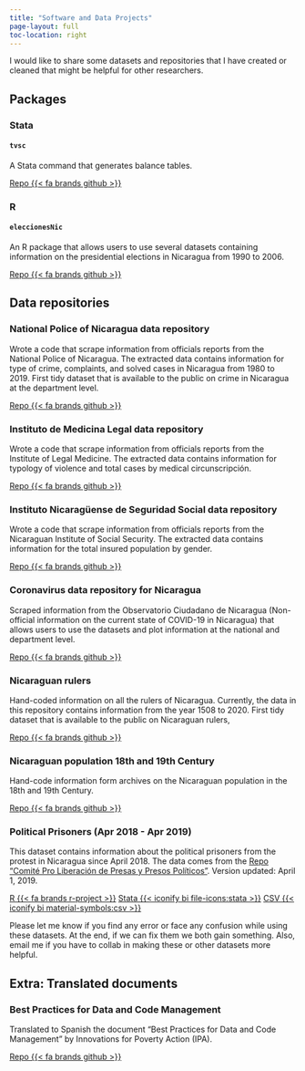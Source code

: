 ```yaml
---
title: "Software and Data Projects"
page-layout: full
toc-location: right
---
```


I would like to share some datasets and repositories that I have created or cleaned that might be helpful for other researchers.

## Packages

### Stata

#### `tvsc`

A Stata command that generates balance tables. 

[Repo {{< fa brands github >}}](https://github.com/RRMaximiliano/tvsc/){.btn .btn-outline-primary .btn role="button" data-toggle="tooltip" title="Github Repo"}

### R

#### `eleccionesNic`

An R package that allows users to use several datasets containing information on the presidential elections in Nicaragua from 1990 to 2006. 

[Repo {{< fa brands github >}}](https://github.com/RRMaximiliano/eleccionesNic){.btn .btn-outline-primary .btn role="button" data-toggle="tooltip" title="Github Repo"}

## Data repositories

### National Police of Nicaragua data repository

Wrote a code that scrape information from officials reports from the National Police of Nicaragua. The extracted data contains information for type of crime, complaints, and solved cases in Nicaragua from 1980 to 2019. First tidy dataset that is available to the public on crime in Nicaragua at the department level.

[Repo {{< fa brands github >}}](https://github.com/RRMaximiliano/policia-nacional-nic-stats){.btn .btn-outline-primary .btn role="button" data-toggle="tooltip" title="Github Repo"}

### Instituto de Medicina Legal data repository

Wrote a code that scrape information from officials reports from the Institute of Legal Medicine. The extracted data contains information for typology of violence and total cases by medical circunscripción.

[Repo {{< fa brands github >}}](https://github.com/RRMaximiliano/iml_nicaragua){.btn .btn-outline-primary .btn role="button" data-toggle="tooltip" title="Github Repo"}

### Instituto Nicaragüense de Seguridad Social data repository

Wrote a code that scrape information from officials reports from the Nicaraguan Institute of Social Security. The extracted data contains information for the total insured population by gender.

[Repo {{< fa brands github >}}](https://github.com/RRMaximiliano/inss_nicaragua){.btn .btn-outline-primary .btn role="button" data-toggle="tooltip" title="Github Repo"}

### Coronavirus data repository for Nicaragua

Scraped information from the Observatorio Ciudadano de Nicaragua (Non-official information on the current state of COVID-19 in Nicaragua) that allows users to use the datasets and plot information at the national and department level. 

[Repo {{< fa brands github >}}](https://github.com/RRMaximiliano/observatorio-covid-nicaragua){.btn .btn-outline-primary .btn role="button" data-toggle="tooltip" title="Github Repo"}

### Nicaraguan rulers

Hand-coded information on all the rulers of Nicaragua. Currently, the data in this repository contains information from the year 1508 to 2020. First tidy dataset that is available to the public on Nicaraguan rulers,

[Repo {{< fa brands github >}}](https://github.com/RRMaximiliano/nicaraguan-rulers){.btn .btn-outline-primary .btn role="button" data-toggle="tooltip" title="Github Repo"}

### Nicaraguan population 18th and 19th Century

Hand-code information form archives on the Nicaraguan population in the 18th and 19th Century.

[Repo {{< fa brands github >}}](https://github.com/RRMaximiliano/poblacion-nicaragua-siglo-18-19){.btn .btn-outline-primary .btn role="button" data-toggle="tooltip" title="Github Repo"}

### Political Prisoners (Apr 2018 - Apr 2019)

This dataset contains information about the political prisoners from the protest in Nicaragua since April 2018. The data comes from the [Repo "Comité Pro Liberación de Presas y Presos Políticos"](http://presospoliticosnicaragua.com/). Version updated: April 1, 2019.

[R {{< fa brands r-project >}}](/files/data/presos_politicos_1_abr_2019.rds){.btn .btn-outline-primary .btn role="button" data-toggle="tooltip" title="Rrds file"} [Stata {{< iconify bi file-icons:stata >}}](/files/data/presos_politicos_1_abr_2019.dta){.btn .btn-outline-primary .btn role="button" data-toggle="tooltip" title="Stata file"} [CSV {{< iconify bi material-symbols:csv >}}](/files/data/presos_politicos_1_abr_2019.csv){.btn .btn-outline-primary .btn role="button" data-toggle="tooltip" title="CSV file"}

Please let me know if you find any error or face any confusion while using these datasets. At the end, if we can fix them we both gain something. Also, email me if you have to collab in making these or other datasets more helpful.

## Extra: Translated documents

### Best Practices for Data and Code Management

Translated to Spanish the document “Best Practices for Data and Code Management” by Innovations for Poverty Action (IPA).

[Repo {{< fa brands github >}}](https://github.com/RRMaximiliano/practicas-datos-codigos){.btn .btn-outline-primary .btn role="button" data-toggle="tooltip" title="Github Repo"}
